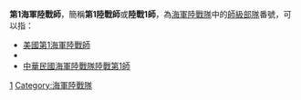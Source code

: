 '''第1海軍陸戰師'''，簡稱'''第1陸戰師'''或'''陸戰1師'''，為[[海軍陸戰隊|海軍陸戰隊]]中的[[師_(軍隊)|師級部隊]]番號，可以指：
*[[美國第1海軍陸戰師|美國第1海軍陸戰師]]
*{{Link-ko|大韓民國第1海軍陸戰師|제1해병사단 (대한민국)}}
*[[海軍陸戰隊陸戰第1師|中華民國海軍陸戰隊陸戰第1師]]
{{消歧义|L|Cat=七字消歧义}}
[[Category:師_(軍隊編制)|1]]
[[Category:海軍陸戰隊|Category:海軍陸戰隊]]